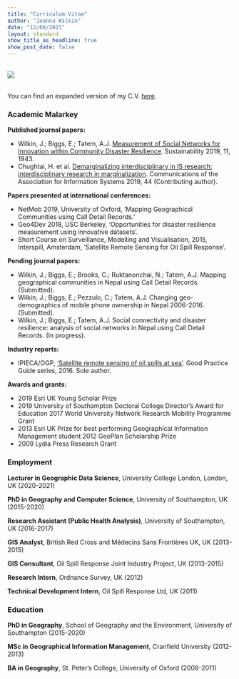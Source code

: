 ```yaml
---
title: "Curriculum Vitae"
author: "Joanna Wilkin"
date: "12/08/2021"
layout: standard
show_title_as_headline: true
show_post_date: false
---
```

<br>
![](IOW.jpeg)
<br><br>

You can find an expanded version of my C.V. [here](https://drive.google.com/file/d/12FKEo643X6DlL9ZJTLiXbPQtHKF548o1/view?usp=sharing).

### Academic Malarkey

**Published journal papers:**

* Wilkin, J.; Biggs, E.; Tatem, A.J. [Measurement of Social Networks for Innovation within Community Disaster Resilience](https://www.mdpi.com/2071-1050/11/7/1943). Sustainability 2019, 11, 1943.
* Chughtai, H. et al. [Demarginalizing interdisciplinary in IS research: interdisciplinary research in marginalization](https://aisel.aisnet.org/cais/vol46/iss1/13/). Communications of the Association for Information Systems 2019, 44 (Contributing author).


**Papers presented at international conferences:**

* NetMob 2019, University of Oxford, 'Mapping Geographical Communities using Call Detail Records.' 
* Geo4Dev 2018, USC Berkeley, 'Opportunities for disaster resilience measurement using innovative datasets'. 
* Short Course on Surveillance, Modelling and Visualisation, 2015, Interspill, Amsterdam, 'Satellite Remote Sensing for Oil Spill Response'.

**Pending journal papers:**

* Wilkin, J.; Biggs, E.; Brooks, C.; Ruktanonchai, N.; Tatem, A.J. Mapping geographical communities in Nepal using Call Detail Records. (Submitted).
* Wilkin, J.; Biggs, E.; Pezzulo, C.; Tatem, A.J. Changing geo-demographics of mobile phone ownership in Nepal 2006-2016. (Submitted).
* Wilkin, J.; Biggs, E.; Tatem, A.J. Social connectivity and disaster resilience: analysis of social networks in Nepal using Call Detail Records. (In progress).

**Industry reports:**

* IPIECA/OGP, ['Satellite remote sensing of oil spills at sea'](https://www.ipieca.org/resources/good-practice/satellite-remote-sensing-of-oil-spills-at-sea/). Good Practice Guide series, 2016. Sole author.

**Awards and grants:**

* 2019 Esri UK Young Scholar Prize
* 2019 University of Southampton Doctoral College Director's Award for Education 2017 World University Network Research Mobility Programme Grant
* 2013 Esri UK Prize for best performing Geographical Information Management student 2012 GeoPlan Scholarship Prize
* 2009 Lydia Press Research Grant

### Employment

**Lecturer in Geographic Data Science**, University College London, London, UK (2020-2021)

**PhD in Geography and Computer Science**, University of Southampton, UK (2015-2020)

**Research Assistant (Public Health Analysis)**, University of Southampton, UK (2016-2017)

**GIS Analyst**, British Red Cross and Médecins Sans Frontières UK, UK (2013-2015)

**GIS Consultant**, Oil Spill Response Joint Industry Project, UK (2013-2015)

**Research Intern**, Ordnance Survey, UK (2012)

**Technical Development Intern**, Oil Spill Response Ltd, UK (2011)

### Education

**PhD in Geography**, School of Geography and the Environment, University of Southampton (2015-2020)

**MSc in Geographical Information Management**, Cranfield University (2012-2013)

**BA in Geography**, St. Peter's College, University of Oxford (2008-2011)
